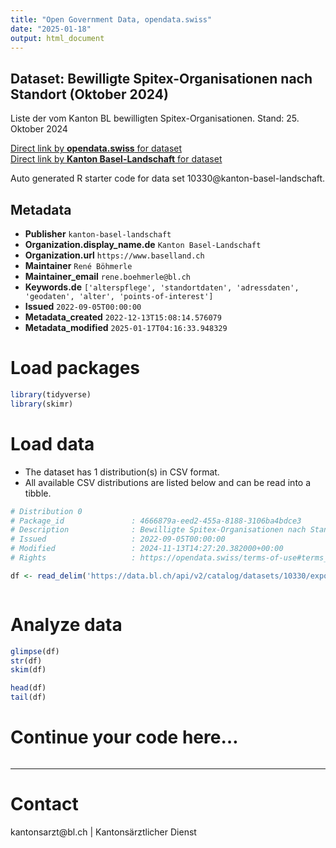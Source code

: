 ```yaml
---
title: "Open Government Data, opendata.swiss"
date: "2025-01-18"
output: html_document
---
```


## Dataset: Bewilligte Spitex-Organisationen nach Standort (Oktober 2024)

Liste der vom Kanton BL bewilligten Spitex-Organisationen. Stand: 25. Oktober 2024

[Direct link by **opendata.swiss** for dataset](https://opendata.swiss/de/dataset/bewilligte-spitex-organisationen-nach-standort-juli-2022)<br>
[Direct link by **Kanton Basel-Landschaft** for dataset](https://data.bl.ch/explore/dataset/10330/)

Auto generated R starter code for data set 10330@kanton-basel-landschaft.

## Metadata

- **Publisher** `kanton-basel-landschaft`
- **Organization.display_name.de** `Kanton Basel-Landschaft`
- **Organization.url** `https://www.baselland.ch`
- **Maintainer** `René Böhmerle`
- **Maintainer_email** `rene.boehmerle@bl.ch`
- **Keywords.de** `['alterspflege', 'standortdaten', 'adressdaten', 'geodaten', 'alter', 'points-of-interest']`
- **Issued** `2022-09-05T00:00:00`
- **Metadata_created** `2022-12-13T15:08:14.576079`
- **Metadata_modified** `2025-01-17T04:16:33.948329`


# Load packages

```r

library(tidyverse)
library(skimr)

```

# Load data

-   The dataset has 1 distribution(s) in CSV format.
-   All available CSV distributions are listed below and can be read into a tibble.

```r

# Distribution 0
# Package_id               : 4666879a-eed2-455a-8188-3106ba4bdce3
# Description              : Bewilligte Spitex-Organisationen nach Standort (Oktober 2024) (csv)
# Issued                   : 2022-09-05T00:00:00
# Modified                 : 2024-11-13T14:27:20.382000+00:00
# Rights                   : https://opendata.swiss/terms-of-use#terms_by

df <- read_delim('https://data.bl.ch/api/v2/catalog/datasets/10330/exports/csv?use_labels=true')



```

# Analyze data

```r

glimpse(df)
str(df)
skim(df)

head(df)
tail(df)

```

# Continue your code here...

```r

```

------------------------------------------------------------------------

# Contact

kantonsarzt@bl.ch | Kantonsärztlicher Dienst
